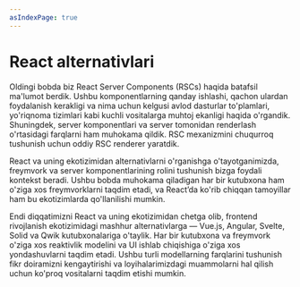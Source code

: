 ```yaml
---
asIndexPage: true
---
```


# React alternativlari

Oldingi bobda biz React Server Components (RSCs) haqida batafsil ma'lumot berdik. Ushbu komponentlarning qanday ishlashi, qachon ulardan foydalanish kerakligi va nima uchun kelgusi avlod dasturlar to'plamlari, yo'riqnoma tizimlari kabi kuchli vositalarga muhtoj ekanligi haqida o'rgandik. Shuningdek, server komponentlari va server tomonidan renderlash o'rtasidagi farqlarni ham muhokama qildik. RSC mexanizmini chuqurroq tushunish uchun oddiy RSC renderer yaratdik.

React va uning ekotizimidan alternativlarni o'rganishga o'tayotganimizda, freymvork va server komponentlarining rolini tushunish bizga foydali kontekst beradi. Ushbu bobda muhokama qiladigan har bir kutubxona ham o'ziga xos freymvorklarni taqdim etadi, va React’da ko'rib chiqqan tamoyillar ham bu ekotizimlarda qo'llanilishi mumkin.

Endi diqqatimizni React va uning ekotizimidan chetga olib, frontend rivojlanish ekotizimidagi mashhur alternativlarga — Vue.js, Angular, Svelte, Solid va Qwik kutubxonalariga o'taylik. Har bir kutubxona va freymvork o'ziga xos reaktivlik modelini va UI ishlab chiqishiga o'ziga xos yondashuvlarni taqdim etadi. Ushbu turli modellarning farqlarini tushunish fikr doiramizni kengaytirishi va loyihalarimizdagi muammolarni hal qilish uchun ko'proq vositalarni taqdim etishi mumkin.
